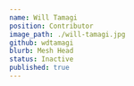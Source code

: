 ---
name: Will Tamagi
position: Contributor
image_path: ./will-tamagi.jpg
github: wdtamagi
blurb: Mesh Head
status: Inactive
published: true
---
